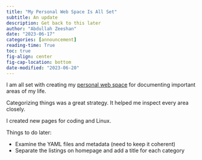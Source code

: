 ```yaml
---
title: "My Personal Web Space Is All Set"
subtitle: An update 
description: Get back to this later 
author: "Abdullah Zeeshan"
date: "2023-06-17"
categories: [announcement]
reading-time: True
toc: true
fig-align: center
fig-cap-location: bottom
date-modified: "2023-06-20"
---
```


I am all set with creating my [personal web space](https://zed4zee.github.io/personal/posts/welcome/) for documenting important areas of my life. 

Categorizing things was a great strategy. It helped me inspect every area closely. 

I created new pages for coding and Linux. 

Things to do later:

- Examine the YAML files and metadata (need to keep it coherent)
- Separate the listings on homepage and add a title for each category
